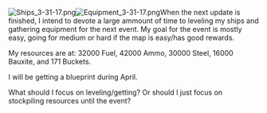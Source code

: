 [[File:Ships_3-31-17.png|thumb]][[File:Equipment_3-31-17.png|thumb]]When the next update is finished, I intend to devote a large ammount of time to leveling my ships and gathering equipment for the next event. My goal for the event is mostly easy, going for medium or hard if the map is easy/has good rewards.

My resources are at: 32000 Fuel, 42000 Ammo, 30000 Steel, 16000 Bauxite, and 171 Buckets.

I will be getting a blueprint during April.

What should I focus on leveling/getting? Or should I just focus on stockpiling resources until the event?<ac_metadata title="Preparation for next event."> </ac_metadata>